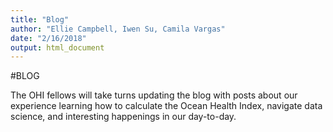 ```yaml
---
title: "Blog"
author: "Ellie Campbell, Iwen Su, Camila Vargas"
date: "2/16/2018"
output: html_document
---
```

#BLOG

The OHI fellows will take turns updating the blog with posts about our experience learning how to calculate the Ocean Health Index, navigate data science, and interesting happenings in our day-to-day.

                           